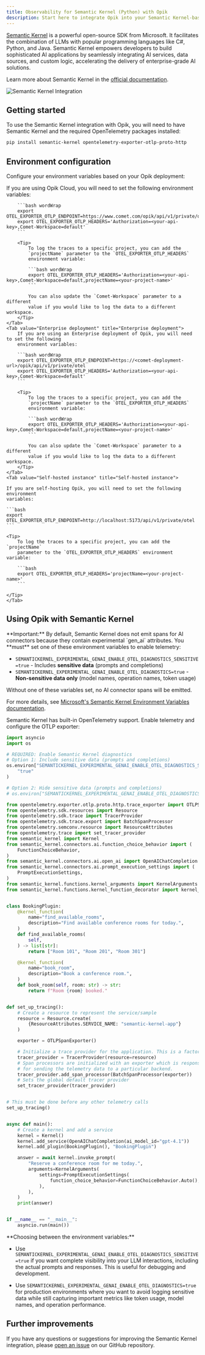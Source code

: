 ```yaml
---
title: Observability for Semantic Kernel (Python) with Opik
description: Start here to integrate Opik into your Semantic Kernel-based genai application for end-to-end LLM observability, unit testing, and optimization.
---
```


[Semantic Kernel](https://github.com/microsoft/semantic-kernel) is a powerful open-source SDK from Microsoft. It facilitates the combination of LLMs with popular programming languages like C#, Python, and Java. Semantic Kernel empowers developers to build sophisticated AI applications by seamlessly integrating AI services, data sources, and custom logic, accelerating the delivery of enterprise-grade AI solutions.

Learn more about Semantic Kernel in the [official documentation](https://learn.microsoft.com/en-us/semantic-kernel/overview/).

![Semantic Kernel Integration](/img/tracing/semantic_kernel_integration.png)

## Getting started

To use the Semantic Kernel integration with Opik, you will need to have Semantic Kernel and the required OpenTelemetry packages installed:

```bash
pip install semantic-kernel opentelemetry-exporter-otlp-proto-http
```

## Environment configuration

Configure your environment variables based on your Opik deployment:

<Tabs>
    <Tab value="Opik Cloud" title="Opik Cloud">
        If you are using Opik Cloud, you will need to set the following
        environment variables:
            
        ```bash wordWrap
        export OTEL_EXPORTER_OTLP_ENDPOINT=https://www.comet.com/opik/api/v1/private/otel
        export OTEL_EXPORTER_OTLP_HEADERS='Authorization=<your-api-key>,Comet-Workspace=default'
        ```

        <Tip>
            To log the traces to a specific project, you can add the
            `projectName` parameter to the `OTEL_EXPORTER_OTLP_HEADERS`
            environment variable:

            ```bash wordWrap
            export OTEL_EXPORTER_OTLP_HEADERS='Authorization=<your-api-key>,Comet-Workspace=default,projectName=<your-project-name>'
            ```

            You can also update the `Comet-Workspace` parameter to a different
            value if you would like to log the data to a different workspace.
        </Tip>
    </Tab>
    <Tab value="Enterprise deployment" title="Enterprise deployment">
        If you are using an Enterprise deployment of Opik, you will need to set the following
        environment variables:

        ```bash wordWrap
        export OTEL_EXPORTER_OTLP_ENDPOINT=https://<comet-deployment-url>/opik/api/v1/private/otel
        export OTEL_EXPORTER_OTLP_HEADERS='Authorization=<your-api-key>,Comet-Workspace=default'
        ```

        <Tip>
            To log the traces to a specific project, you can add the
            `projectName` parameter to the `OTEL_EXPORTER_OTLP_HEADERS`
            environment variable:

            ```bash wordWrap
            export OTEL_EXPORTER_OTLP_HEADERS='Authorization=<your-api-key>,Comet-Workspace=default,projectName=<your-project-name>'
            ```

            You can also update the `Comet-Workspace` parameter to a different
            value if you would like to log the data to a different workspace.
        </Tip>
    </Tab>
    <Tab value="Self-hosted instance" title="Self-hosted instance">

    If you are self-hosting Opik, you will need to set the following environment
    variables:

    ```bash
    export OTEL_EXPORTER_OTLP_ENDPOINT=http://localhost:5173/api/v1/private/otel
    ```

    <Tip>
        To log the traces to a specific project, you can add the `projectName`
        parameter to the `OTEL_EXPORTER_OTLP_HEADERS` environment variable:

        ```bash
        export OTEL_EXPORTER_OTLP_HEADERS='projectName=<your-project-name>'
        ```

    </Tip>
    </Tab>

</Tabs>

## Using Opik with Semantic Kernel

<Warning>
**Important:** By default, Semantic Kernel does not emit spans for AI connectors because they contain experimental `gen_ai` attributes. You **must** set one of these environment variables to enable telemetry:

- `SEMANTICKERNEL_EXPERIMENTAL_GENAI_ENABLE_OTEL_DIAGNOSTICS_SENSITIVE=true` - Includes **sensitive data** (prompts and completions)
- `SEMANTICKERNEL_EXPERIMENTAL_GENAI_ENABLE_OTEL_DIAGNOSTICS=true` - **Non-sensitive data only** (model names, operation names, token usage)

Without one of these variables set, no AI connector spans will be emitted.

For more details, see [Microsoft's Semantic Kernel Environment Variables documentation](https://learn.microsoft.com/en-us/semantic-kernel/concepts/enterprise-readiness/observability/telemetry-with-console?tabs=Powershell-CreateFile%2CEnvironmentFile&pivots=programming-language-python#environment-variables).
</Warning>

Semantic Kernel has built-in OpenTelemetry support. Enable telemetry and configure the OTLP exporter:

```python
import asyncio
import os

# REQUIRED: Enable Semantic Kernel diagnostics
# Option 1: Include sensitive data (prompts and completions)
os.environ["SEMANTICKERNEL_EXPERIMENTAL_GENAI_ENABLE_OTEL_DIAGNOSTICS_SENSITIVE"] = (
    "true"
)

# Option 2: Hide sensitive data (prompts and completions)
# os.environ["SEMANTICKERNEL_EXPERIMENTAL_GENAI_ENABLE_OTEL_DIAGNOSTICS"] = "true"

from opentelemetry.exporter.otlp.proto.http.trace_exporter import OTLPSpanExporter
from opentelemetry.sdk.resources import Resource
from opentelemetry.sdk.trace import TracerProvider
from opentelemetry.sdk.trace.export import BatchSpanProcessor
from opentelemetry.semconv.resource import ResourceAttributes
from opentelemetry.trace import set_tracer_provider
from semantic_kernel import Kernel
from semantic_kernel.connectors.ai.function_choice_behavior import (
    FunctionChoiceBehavior,
)
from semantic_kernel.connectors.ai.open_ai import OpenAIChatCompletion
from semantic_kernel.connectors.ai.prompt_execution_settings import (
    PromptExecutionSettings,
)
from semantic_kernel.functions.kernel_arguments import KernelArguments
from semantic_kernel.functions.kernel_function_decorator import kernel_function


class BookingPlugin:
    @kernel_function(
        name="find_available_rooms",
        description="Find available conference rooms for today.",
    )
    def find_available_rooms(
        self,
    ) -> list[str]:
        return ["Room 101", "Room 201", "Room 301"]

    @kernel_function(
        name="book_room",
        description="Book a conference room.",
    )
    def book_room(self, room: str) -> str:
        return f"Room {room} booked."


def set_up_tracing():
    # Create a resource to represent the service/sample
    resource = Resource.create(
        {ResourceAttributes.SERVICE_NAME: "semantic-kernel-app"}
    )

    exporter = OTLPSpanExporter()

    # Initialize a trace provider for the application. This is a factory for creating tracers.
    tracer_provider = TracerProvider(resource=resource)
    # Span processors are initialized with an exporter which is responsible
    # for sending the telemetry data to a particular backend.
    tracer_provider.add_span_processor(BatchSpanProcessor(exporter))
    # Sets the global default tracer provider
    set_tracer_provider(tracer_provider)


# This must be done before any other telemetry calls
set_up_tracing()


async def main():
    # Create a kernel and add a service
    kernel = Kernel()
    kernel.add_service(OpenAIChatCompletion(ai_model_id="gpt-4.1"))
    kernel.add_plugin(BookingPlugin(), "BookingPlugin")

    answer = await kernel.invoke_prompt(
        "Reserve a conference room for me today.",
        arguments=KernelArguments(
            settings=PromptExecutionSettings(
                function_choice_behavior=FunctionChoiceBehavior.Auto(),
            ),
        ),
    )
    print(answer)


if __name__ == "__main__":
    asyncio.run(main())
```

<Tip>
**Choosing between the environment variables:**

- Use `SEMANTICKERNEL_EXPERIMENTAL_GENAI_ENABLE_OTEL_DIAGNOSTICS_SENSITIVE=true` if you want complete visibility into your LLM interactions, including the actual prompts and responses. This is useful for debugging and development.

- Use `SEMANTICKERNEL_EXPERIMENTAL_GENAI_ENABLE_OTEL_DIAGNOSTICS=true` for production environments where you want to avoid logging sensitive data while still capturing important metrics like token usage, model names, and operation performance.
</Tip>

## Further improvements

If you have any questions or suggestions for improving the Semantic Kernel integration, please [open an issue](https://github.com/comet-ml/opik/issues/new/choose) on our GitHub repository.
